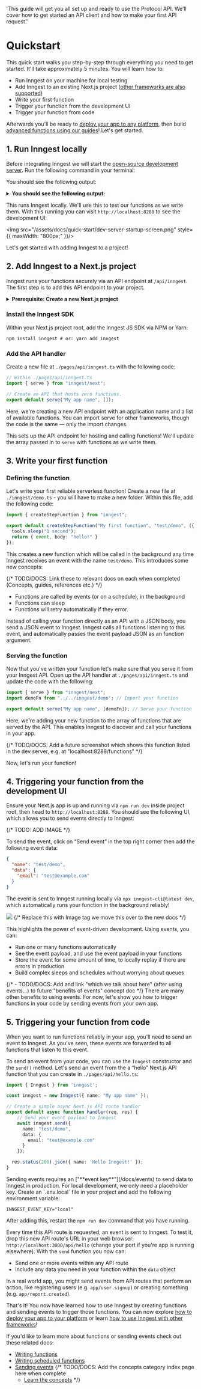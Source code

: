   'This guide will get you all set up and ready to use the Protocol API. We’ll cover how to get started an API client and how to make your first API request.'

# Quickstart

This quick start walks you step-by-step through everything you need to get started. It'll take approximately 5 minutes. You will learn how to:

- Run Inngest on your machine for local testing
- Add Inngest to an existing Next.js project ([other frameworks are also supported](/docs/frameworks))
- Write your first function
- Trigger your function from the development UI
- Trigger your function from code

Afterwards you'll be ready to [deploy your app to any platform](/docs/deploy), then build [advanced functions using our guides](/docs/guides)!  Let's get started.

## 1. Run Inngest locally

Before integrating Inngest we will start the [open-source development server](https://www.github.com/inngest/inngest).  Run the following command in your terminal:

You should see the following output:

<details>
  <summary><strong>You should see the following output:</strong></summary>

<CodeGroup>

```bash {{ language: 'js' }}
$ npx inngest-cli@latest dev

12:38PM INF runner > starting event stream backend=inmemory
12:38PM INF executor > starting queue backend=inmemory
12:38PM INF devserver > autodiscovering locally hosted SDKs
12:38PM INF executor > service starting
12:38PM INF coreapi > service starting
12:38PM INF devserver > service starting
12:38PM INF executor > subscribing to function queue
12:38PM INF runner > starting queue backend=inmemory
12:38PM INF coreapi > starting server addr=0.0.0.0:8300
12:38PM INF api > starting server addr=0.0.0.0:8288
12:38PM INF runner > initializing scheduled messages len=0
12:38PM INF runner > service starting
12:38PM INF runner > subscribing to events topic=events

        Inngest dev server online at 0.0.0.0:8288, visible at the following URLs:

          - http://127.0.0.1:8288 (http://localhost:8288)
```

</CodeGroup>

</details>

This runs Inngest locally.  We'll use this to test our functions as we write them.  With this running you can visit `http://localhost:8288` to see the development UI:

<img src="/assets/docs/quick-start/dev-server-startup-screen.png" style={{ maxWidth: "800px;" }}/>

Let's get started with adding Inngest to a project!

## 2. Add Inngest to a Next.js project

Inngest runs your functions securely via an API endpoint at `/api/inngest`.  The first step is to add this API endpoint to your project.


<details>
  <summary><strong>Prerequisite: Create a new Next.js project</strong></summary>



Let's start a new Next.js project by running `create-next-app` in your terminal:

```shell
npx create-next-app@latest --ts --eslint inngest-guide
```

You can answer the questions however you'd like.  This creates a new `inngest-guide` directory containing your project.  Open this directory in your terminal and code editor, then we can start adding Inngest!
</details>

### Install the Inngest SDK

Within your Next.js project root, add the Inngest JS SDK via NPM or Yarn:

```shell
npm install inngest # or: yarn add inngest
```

### Add the API handler

Create a new file at `./pages/api/inngest.ts` with the following code:

```typescript
// Within ./pages/api/inngest.ts
import { serve } from "inngest/next";

// Create an API that hosts zero functions.
export default serve("My app name", []);
```

Here, we're creating a new API endpoint with an application name and a list of available functions.  You can import serve for other frameworks, though the code is the same — only the import changes.

This sets up the API endpoint for hosting and calling functions!  We'll update the array passed in to `serve` with functions as we write them.

## 3. Write your first function

### Defining the function

Let's write your first reliable serverless function!  Create a new file at `./inngest/demo.ts` - you will have to make a new folder.  Within this file, add the following code:

```typescript
import { createStepFunction } from "inngest";

export default createStepFunction("My first function", "test/demo", ({ event, tools }) => {
  tools.sleep("1 second");
  return { event, body: "hello!" }
});
```

This creates a new function which will be called in the background any time Inngest receives an event with the name `test/demo`.  This introduces some new concepts:

{/*  TODO/DOCS: Link these to relevant docs on each when completed (Concepts, guides, references etc.) */}
- Functions are called by events (or on a schedule), in the background
- Functions can sleep
- Functions will retry automatically if they error.

Instead of calling your function directly as an API with a JSON body, you send a JSON event to Inngest.  Inngest calls all functions listening to this event, and automatically passes the event payload JSON as an function argument.

### Serving the function

Now that you've written your function let's make sure that you serve it from your Inngest API.  Open up the API handler at `./pages/api/inngest.ts` and update the code with the following:

```typescript
import { serve } from "inngest/next";
import demoFn from "../../inngest/demo"; // Import your function

export default serve("My app name", [demoFn]); // Serve your function
```

Here, we're adding your new function to the array of functions that are served by the API. This enables Inngest to discover and call your functions in your app.

{/*  TODO/DOCS: Add a future screenshot which shows this function listed in the dev server, e.g. at "localhost:8288/functions" */}

Now, let's run your function!

## 4. Triggering your function from the development UI

Ensure your Next.js app is up and running via `npm run dev` inside project root, then head to `http://localhost:8288`.  You should see the following UI, which allows you to send events directly to Inngest:

{/*  TODO: ADD IMAGE */}

To send the event, click on “Send event” in the top right corner then add the following event data:

```json
{
  "name": "test/demo",
  "data": {
    "email": "test@example.com"
  }
}
```

The event is sent to Inngest running locally via `npx inngest-cli@latest dev`, which automatically runs your function in the background reliably!

<div className="text-center">
  <img src="/assets/docs/quick-start/dev-server-function-run.png" style={{ maxWidth: "720px;" }}/>
  {/* Replace this with Image tag we move this over to the new docs */}
</div>

This highlights the power of event-driven development.  Using events, you can:

- Run one or many functions automatically
- See the event payload, and use the event payload in your functions
- Store the event for some amount of time, to locally replay if there are errors in production
- Build complex sleeps and schedules without worrying about queues

{/* - TODO/DOCS:
  Add and link "which we talk about here" (after using events...) to future "benefits of events" concept doc
*/}
There are many other benefits to using events.  For now, let's show you how to trigger functions in your code by sending events from your own app.

## 5. Triggering your function from code

When you want to run functions reliably in your app, you'll need to send an event to Inngest.  As you've seen, these events are forwarded to all functions that listen to this event.

To send an event from your code, you can use the `Inngest` constructor and the `send()` method. Let's send an event from the a “hello” Next.js API function that you can create in `./pages/api/hello.ts`:

```typescript
import { Inngest } from 'inngest';

const inngest = new Inngest({ name: "My app name" });

// Create a simple async Next.js API route handler
export default async function handler(req, res) {
	// Send your event payload to Inngest
	await inngest.send({
	  name: "test/demo",
	  data: {
	    email: "test@example.com"
	  }
	});

  res.status(200).json({ name: 'Hello Inngest!' });
}
```

<Callout>
Sending events requires an ["**event key**"](/docs/events) to send data to Inngest in production. For local development, we only need a placeholder key. Create an `.env.local` file in your project and add the following environment variable:

```shell
INNGEST_EVENT_KEY="local"
```

After adding this, restart the `npm run dev` command that you have running.

</Callout>

Every time this API route is requested, an event is sent to Inngest. To test it, drop this new API route's URL in your web browser: `http://localhost:3000/api/hello` (change your port if you're app is running elsewhere). With the `send` function you now can:

- Send one or more events within any API route
- Include any data you need in your function within the `data` object

In a real world app, you might send events from API routes that perform an action, like registering users (e.g. `app/user.signup`) or creating something (e.g. `app/report.created`).

That's it! You now have learned how to use Inngest by creating functions and sending events to trigger those functions. You can now explore [how to deploy your app to your platform](/docs/deploy) or learn [how to use Inngest with other frameworks](/docs/frameworks)!

If you'd like to learn more about functions or sending events check out these related docs:

- [Writing functions](/docs/functions)
- [Writing scheduled functions](/docs/functions#writing-a-scheduled-function)
- [Sending events](/docs/events)
{/* TODO/DOCS: Add the concepts category index page here when complete
  - [Learn the concepts](/docs/concepts) */}
